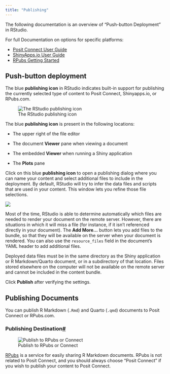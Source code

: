 ```yaml
---
title: "Publishing"
---
```


The following documentation is an overview of "Push-button Deployment" in RStudio. 

For full Documentation on options for specific platforms:

- [Posit Connect User Guide](https://docs.posit.co/connect/user/connecting/)
- [ShinyApps.io User Guide](https://docs.posit.co/shinyapps.io/)
- [RPubs Getting Started](https://rpubs.com/about/getting-started)

## Push-button deployment

The blue **publishing icon** in RStudio indicates built-in support for publishing the currently selected type of content to Posit Connect, Shinyapps.io, or RPubs.com.

![The RStudio publishing icon](images/publishIcon_2x.png){fig-alt="The RStudio publishing icon"}

The blue **publishing icon** is present in the following locations:

-   The upper right of the file editor

-   The document **Viewer** pane when viewing a document

-   The embedded **Viewer** when running a Shiny application

-   The **Plots** pane

Click on this blue **publishing icon** to open a publishing dialog where you can name your content and select additional files to include in the deployment. By default, RStudio will try to infer the data files and scripts that are used in your content. This window lets you refine those file selections.

![](images/publishing-quarto.png){fig-alt="RStudio publishing dialog for a Quarto document"}

Most of the time, RStudio is able to determine automatically which files are needed to render your document on the remote server. However, there are situations in which it will miss a file (for instance, if it isn't referenced directly in your document). The **Add More\...** button lets you add files to the bundle, so that they will be available on the server when your document is rendered. You can also use the `resource_files` field in the document's YAML header to add additional files.

Deployed data files must be in the same directory as the Shiny application or R Markdown/Quarto document, or in a subdirectory of that location. Files stored elsewhere on the computer will not be available on the remote server and cannot be included in the content bundle.

Click **Publish** after verifying the settings.

## Publishing Documents

You can publish R Markdown (`.Rmd`) and Quarto (`.qmd`) documents to Posit Connect or RPubs.com.

### Publishing Destination[\#](https://docs.posit.co/connect/user/publishing/#publishing-destination)

![Publish to RPubs or Connect](https://docs.posit.co/connect/user/images/screenshots/publish-rpubs-or-connect.png){fig-alt="Publish to RPubs or Connect"}

[RPubs](http://rpubs.com/) is a service for easily sharing R Markdown documents. RPubs is not related to Posit Connect, and you should always choose "Posit Connect" if you wish to publish your content to Posit Connect.
